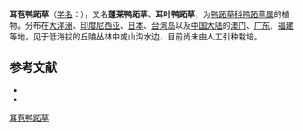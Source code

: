 {{Speciesbox
| name = 耳苞鸭跖草
| image = Commelina virginica NPS-1.jpg
| image_caption = [[康加里国家公园|康加里国家公园]]的耳苞鸭跖草
| status = G5
| status_system = TNC
|status_ref = <ref name=natureserve>{{Cite web
| publisher = NatureServe
| title = Commelina virginica
| work = NatureServe Explorer
| url = http://www.natureserve.org/explorer/servlet/NatureServe?searchName=Commelina+virginica+
| accessdate = 2008-08-25
}}{{Dead link}}</ref>
| genus = Commelina
| species = auriculata
| authority = Bl.
}}

'''耳苞鸭跖草'''（[[学名|学名]]：{{lang|la|''Commelina auriculata''}}），又名'''蓬莱鸭跖草'''、'''耳叶鸭跖草'''，为[[鸭跖草科|鸭跖草科]][[鸭跖草属|鸭跖草属]]的植物。分布在[[大洋洲|大洋洲]]、[[印度尼西亚|印度尼西亚]]、[[日本|日本]]、[[台湾岛|台湾岛]]以及[[中国大陆|中国大陆]]的[[澳门|澳门]]、[[广东|广东]]、[[福建|福建]]等地，见于低海拔的丘陵丛林中或山沟水边，目前尚未由人工引种栽培。

==参考文献==
{{reflist}}
* {{cite web| url =http://www.bioinfo.cn/db05/KmzwSpecies.php?action=view&id=3447| title =耳苞鸭跖草| work =《中国高等植物数据库全库》| publisher =中国科学院微生物研究所| author =昆明植物研究所| accessdate =2009-02-24| deadurl =yes| archiveurl =https://web.archive.org/web/20160305050145/http://www.bioinfo.cn/db05/KmzwSpecies.php?action=view&id=3447| archivedate =2016-03-05}}
* {{TaiBNET| zh=耳叶鸭跖草 | id=201186 | binomial=Commelina auriculata | authority=Blume, 1827 | var= | accessdate=2013-01-24}}
{{Taxonbar|from=Q544442}}

[[Category:鸭跖草属|耳苞鸭跖草]]


{{植物小作品}}